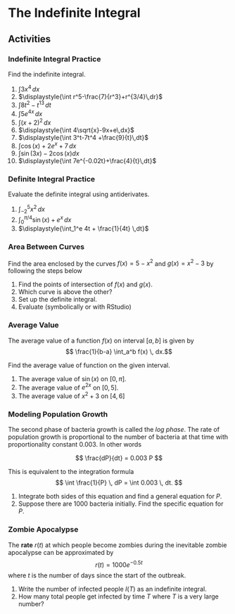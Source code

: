 # The Indefinite Integral








## Activities

### Indefinite Integral Practice

Find the indefinite integral.

1. $\displaystyle{\int 3x^4\,dx}$
2. $\displaystyle{\int r^5-\frac{7}{r^3}+r^{3/4}\,dr}$
3. $\displaystyle{\int 8t^2-t^{13}\,dt}$
4. $\displaystyle{\int 5e^{4x}\,dx}$
5. $\displaystyle{\int(x+2)^2\,dx}$
6. $\displaystyle{\int 4\sqrt{x}-9x+e\,dx}$
7. $\displaystyle{\int 3^t-7t^4 +\frac{9}{t}\,dt}$
8. $\displaystyle{\int \cos(x)+2e^x +7\,dx}$
9. $\displaystyle{\int \sin(3x)-2\cos(x)dx}$
10. $\displaystyle{\int 7e^{-0.02t}+\frac{4}{t}\,dt}$


### Definite Integral Practice

Evaluate the definite integral using antiderivates.

1. $\displaystyle{\int_{-2}^5 x^2 \,dx}$
2. $\displaystyle{\int_0^{\pi/4} \sin(x) + e^{x}\,dx}$
3. $\displaystyle{\int_1^e 4t + \frac{1}{4t} \,dt}$



### Area Between Curves

Find the area enclosed by the curves $f(x)=5-x^2$ and $g(x)=x^2-3$ by following the steps below

1. Find the points of intersection of $f(x)$ and $g(x)$.
2. Which curve is above the other?
3. Set up the definite integral.
4. Evaluate (symbolically or with RStudio)

### Average Value

The average value of a function $f(x)$ on interval $[a,b]$ is given by
$$ \frac{1}{b-a} \int_a^b f(x) \, dx.$$

Find the average value of function    on the given interval.

1. The average value of $\sin(x)$ on $[0, \pi]$.
2. The average value of $e^{2x}$ on $[0,5]$.
3. The average value of $x^2 + 3$ on $[4,6]$

### Modeling Population Growth

The second phase of bacteria growth is called the *log phase*. The rate of population growth is proportional to the number of bacteria at that time with proportionality constant 0.003. In other words

$$
\frac{dP}{dt} = 0.003 P
$$

This is equivalent to the integration formula
$$
\int \frac{1}{P} \, dP = \int 0.003 \, dt.
$$

1. Integrate both sides of this equation and find a general equation for $P$. 
2.  Suppose there are 1000 bacteria initially. Find the specific equation for $P$. 


### Zombie Apocalypse

The **rate** $r(t)$ at which people become zombies during the inevitable zombie apocalypse can be approximated by 
$$ r(t)=1000 e^{-0.5t}$$
where $t$ is the number of days since the start of the outbreak.

1. Write the number of infected people $I(T)$ as an indefinite integral.
2.  How many total people get infected by time $T$ where $T$ is a very large number? 


<!--
## Solutions

### Indefinite Integral Practice

Find the indefinite integral.

1. $\frac{3}{5}x^5 + C$
2. $\frac{1}{6}r^6 + \frac{7}{2}r^{-2} + \frac{4}{7}r^{7/4}+C$
3. $\frac{8}{3}t^3 - \frac{1}{14}t^{14} + C$
4. $\frac{5}{4} e^{4x}+C$
5. $\frac{1}{3}x^3 +2x^2 + 4x + C$
6. $\frac{8}{3} x^{3/2} - \frac{9}{2}x^2 + ex + C$
7. $\frac{1}{\ln 3}3^t - \frac{7}{5}t^5 + 9 \ln t + C$
8. $\sin(x) + 2e^{x} + 7x + C$
9. $-\frac{1}{3} \cos(3x) - 2\sin(x) + C$
10. $-350 e^{-0.02t} + 4\ln t + C$

### Definite Integral Practice

We solve each of these using the Fundamental Theorem of Calculus. If $F'(x)=f(x)$ then
$$
\int_a^b f(x) dx = F(b) - F(a).
$$

1. We have
\begin{align}
\int_{-2}^5 x^2 \,dx &=& \left. \frac{1}{3}x^3  \right|_{-2}^5 = \frac{125}{3} + \frac{8}{3} = \frac{133}{3}. 
\end{align}



2. We have
\begin{align}
\int_0^{\pi/4} \sin(x) + e^{x}\,dx &= \left. -\cos(x) + e^x \right|_0^{\pi/4} = -\cos(\pi/4) + e^{\pi/4} - (-\cos(0) + e^0)  \\
&= -\frac{\sqrt{2}}{2} + e^{\pi/4} - (-1+1) = -\frac{\sqrt{2}}{2} + e^{\pi/4}.
\end{align}


3. We have
\begin{align}
\int_1^e 4t + \frac{1}{4t} \,dt &=& \left. 2t^2 + \frac{1}{4} \ln(t) \right|_1^e = 2e^2 + \frac{1}{4} \ln(e^2) - \left( 2e^0 + \frac{1}{4} \ln(1) \right) \\
&=& 2e^2 + \frac{1}{2} - 2 - 0 = 2e^2 + \frac{3}{2}
\end{align}

### Area Between Curves

Find the area enclosed by the curves $f(x)=5-x^2$ and $g(x)=x^2-3$ by following the steps below

1. Setting $f(x)=g(x)$ gives $5-x^2=x^2-3$ which means that $x^2=4$. So the curves  intersect at $x=\pm 2$.
2. On the interval $[-2, 2]$, function $f(x)$ is above function $g(x)$.
3. The area between these curves is
$$
\int_{-2}^{2} ( f(x) -g(x)) dx
=
\int_{-2}^{2} ( 8 -2x^2) dx
$$
4. Let's use RStudio. It's easier!

```r
f=makeFun(8 - 2*x^2 ~ x)
a = -2 
b = 2 
num = 100000
### the approximation of f(x) on interval [a,b]
base = (b-a)/num
points = seq(from=a+base, to=b, by=base)
heights = f(points)
areas = base*heights
sum(areas)
```


### Average Value

1. The average value of $\sin(x)$ on $[0, \pi]$ is
$$
\frac{1}{\pi} \int_0^{\pi} \sin(x) dx =
\left. - \frac{1}{\pi}  \cos(x) \right|_{0}^{\pi}
= - \frac{1}{\pi} (\cos(\pi) - \cos(0))
= \frac{2}{\pi}
$$
2. The average value of $e^{2x}$ on $[0,5]$ is
$$
\frac{1}{5} \int_0^{5} e^{2x} dx =
\left.  \frac{1}{5} \cdot \frac{1}{2} e^{2x} \right|_{0}^{5}
= \frac{1}{10} (e^{10} - 1)
$$
3. The average value of $x^2 + 3$ on $[4,6]$ is

$$
\frac{1}{6-4} \int_4^{6} (x^2 + 3) dx = \left.  \frac{1}{2} \left( \frac{1}{3} x^3 + 3x \right) \right|_{4}^{6} = \frac{1}{2} \left(\frac{6^3}{3} + 18 -  \frac{4^3}{3} - 12 \right)= 28.33
$$

### Modeling Population Growth

The second phase of bacteria growth is called the \emph{log phase}. The rate of population growth is proportional to the number of bacteria at that time with proportionality constant 0.003. In other words

$$
\frac{dP}{dt} = 0.003 P
$$

This is equivalent to the integration formula
$$
\int \frac{1}{P} \, dP = \int 0.003 \, dt.
$$

1. Integrate both sides of this equation and find a general equation for $P$. 

$$
\begin{array}{rcl}
\int \frac{1}{P} \, dP &=& \int 0.003 \, dt \\
\ln(P) &=& 0.003t + C \\
P &=& K e^{0.003t}
\end{array}
$$

where $K = e^C$.

2.  We know that $P(t) = K e^{0.003t}$ and that $P(0)=1000$. This means that $K=1000$. So our function is
$$
P(t) = 1000 e^{0.003t}.
$$


### Zombie Apocalypse

The **rate** $r(t)$ at which people become zombies during the inevitable zombie apocalypse can be approximated by 
$$ r(t)=1000 e^{-0.5t}$$
where $T$ is the number of days since the start of the outbreak.

1. The number of infected people is
$$I(T) = \int_0^T r(t) \, dt = \int_0^T 1000 e^{-0.5t} \, dt$$

2.  We have
$$
\int_0^T 1000 e^{-0.5t} \, dt = \left. \frac{1000}{-0.5} e^{-0.5t} \right|_0^T = - \frac{1000}{0.5} e^{-0.5 T} + \frac{1000}{0.5} e^{0} = 2000 \left( 1 - \frac{1}{e^{0.5 T}}\right).
$$
For very large $T$ the second term is basically 0. So we have 2000 zombies by the end of the outbreak. Gosh, that's not too bad! 


-->

